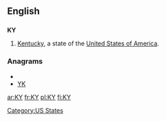 {{also|ky|Ky.|.ky}}
==English==

==={{abbreviation}}===
'''KY'''

# [[Kentucky]], a state of the [[United States of America]].

===Anagrams===
* {{alphagram|ky}}
* [[YK#English|YK]]


[[Category:US States]]

[[ar:KY]]
[[fr:KY]]
[[pl:KY]]
[[fi:KY]]